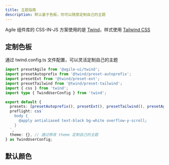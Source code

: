 ```yaml
---
title: 主题指南
description: 默认基于色板，你可以随意定制自己的主题
---
```


Agile 组件库的 CSS-IN-JS 方案使用的是 [Twind](https://twind.style/)，样式使用 [Tailwind CSS](https://tailwindcss.com/)

## 定制色板

通过 twind.config.ts 文件配置，可以灵活定制自己的主题

```ts
import presetAgile from '@agile-ui/twind';
import presetAutoprefix from '@twind/preset-autoprefix';
import presetExt from '@twind/preset-ext';
import presetTailwind from '@twind/preset-tailwind';
import { css } from 'twind';
import type { TwindUserConfig } from 'twind';

export default {
  presets: [presetAutoprefix(), presetExt(), presetTailwind(), presetAgile()],
  preflight: css`
    body {
      @apply antialiased text-black bg-white overflow-y-scroll;
    }
  `,
  theme: {}, // 通过修改 theme 定制自己的主题
} as TwindUserConfig;
```

## 默认颜色

<ColorPlate />
